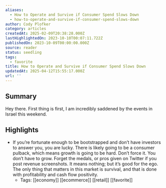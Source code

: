 ```yaml
---
aliases:
  - How to Operate and Survive if Consumer Spend Slows Down
  - how-to-operate-and-survive-if-consumer-spend-slows-down
author: Cody Plofker
category: articles
createdAt: 2025-02-09T20:38:28.000Z
lastHighlightedOn: 2023-10-10T00:07:11.722Z
publishedOn: 2023-10-09T00:00:00.000Z
source: reader
status: seedling
tags:
  - favorite
title: How to Operate and Survive if Consumer Spend Slows Down
updatedAt: 2025-04-12T15:55:17.000Z
url: ''
---
```

## Summary

Hey there. First thing is first, I am incredibly saddened by the events in Israel this weekend.

## Highlights

- If you’re fortunate enough to be bootstrapped and don’t have investors to answer you, you are lucky. There is likely going to be a consumer pulback, which means growth is going to be hard. Don’t force it. You don’t have to grow. Forget the medals, or pros given on Twitter if you post revenue screenshots. It means nothing; but it’s good for the ego. The only thing that matters in this market is survival, and that is done with profitability and cash flow positivity.
    - Tags: [[economy]] [[ecommerce]] [[retail]] [[favorite]]
